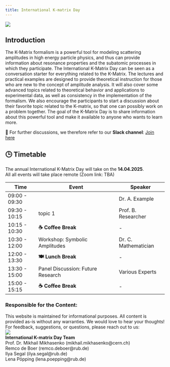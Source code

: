 ```yaml
---
title: International K-matrix Day
---
```


<img src="images/image.png" class="KCreatures">

## Introduction

The K-Matrix formalism is a powerful tool for modeling scattering amplitudes in high energy particle physics, and thus can provide information about resonance properties and the subatomic processes in which they participate.
The International K-Matrix Day can be seen as a conversation starter for everything related to the K-Matrix. The lectures and practical examples are designed to provide theoretical instruction for those who are new to the concept of amplitude analysis. It will also cover some advanced topics related to theoretical behavior and applications to experimental data, as well as consistency in the implementation of the formalism. We also encourage the participants to start a discussion about their favorite topic related to the K-matrix, so that one can possibly work on a problem together.
The goal of the K-Matrix Day is to share information about this powerful tool and make it available to anyone who wants to learn more.<br>

💬 For further discussions, we therefore refer to our **Slack channel**: [Join here](https://slack.com/international-kmatrix-day)

## 🕒 Timetable

The annual International K-Matrix Day will take on the **14.04.2025**.<br> All all events will take place remote (Zoom link: TBA)

| Time          | Event                             | Speaker              |
| ------------- | --------------------------------- | -------------------- |
| 09:00 - 09:30 |                                   | Dr. A. Example       |
| 09:30 - 10:15 | topic 1                           | Prof. B. Researcher  |
| 10:15 - 10:30 | **☕ Coffee Break**               | -                    |
| 10:30 - 12:00 | Workshop: Symbolic Amplitudes     | Dr. C. Mathematician |
| 12:00 - 13:30 | **🍽️ Lunch Break**                | -                    |
| 13:30 - 15:00 | Panel Discussion: Future Research | Various Experts      |
| 15:00 - 15:15 | **☕ Coffee Break**               | -                    |

### Responsible for the Content:

<!-- cspell:ignore Khumans -->

This website is maintained for informational purposes. All content is provided as-is without any warranties.
We would love to hear your thoughts! For feedback, suggestions, or questions, please reach out to us:\
<img src="images/Khumans.svg" class="Khumans">\
**International K-matrix Day Team** <br>
Prof. Dr. Mikhail Mikhasenko (mikhail.mikhasenko@cern.ch)\
Remco de Boer (remco.deboer@rub.de)\
Ilya Segal (ilya.segal@rub.de)\
Lena Pöpping (lena.poepping@rub.de)\
